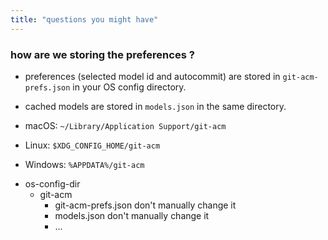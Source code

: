 ```yaml
---
title: "questions you might have"
---
```



### how are we storing the preferences ?

- preferences (selected model id and autocommit) are stored in `git-acm-prefs.json` in your OS config directory.
- cached models are stored in `models.json` in the same directory.

- macOS: `~/Library/Application Support/git-acm`
- Linux: `$XDG_CONFIG_HOME/git-acm`
- Windows: `%APPDATA%/git-acm`

<FileTree>

- os-config-dir
  - git-acm
    - git-acm-prefs.json don't manually change it
    - models.json don't manually change it
    - ...

</FileTree>
